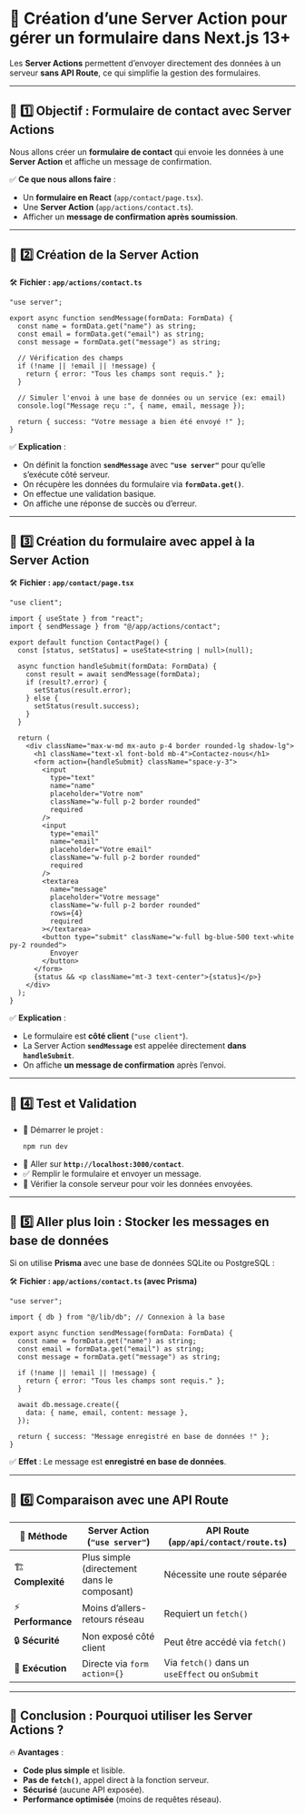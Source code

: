 # 🚀 **Création d’une Server Action pour gérer un formulaire dans Next.js 13+**  

Les **Server Actions** permettent d’envoyer directement des données à un serveur **sans API Route**, ce qui simplifie la gestion des formulaires.  

---  

## **📌 1️⃣ Objectif : Formulaire de contact avec Server Actions**  

Nous allons créer un **formulaire de contact** qui envoie les données à une **Server Action** et affiche un message de confirmation.  

✅ **Ce que nous allons faire** :
- Un **formulaire en React** (`app/contact/page.tsx`).
- Une **Server Action** (`app/actions/contact.ts`).
- Afficher un **message de confirmation après soumission**.

---

## **📌 2️⃣ Création de la Server Action**  

🛠 **Fichier : `app/actions/contact.ts`**  
```tsx
"use server";

export async function sendMessage(formData: FormData) {
  const name = formData.get("name") as string;
  const email = formData.get("email") as string;
  const message = formData.get("message") as string;

  // Vérification des champs
  if (!name || !email || !message) {
    return { error: "Tous les champs sont requis." };
  }

  // Simuler l'envoi à une base de données ou un service (ex: email)
  console.log("Message reçu :", { name, email, message });

  return { success: "Votre message a bien été envoyé !" };
}
```

✅ **Explication** :
- On définit la fonction **`sendMessage`** avec **`"use server"`** pour qu’elle s’exécute côté serveur.
- On récupère les données du formulaire via **`formData.get()`**.
- On effectue une validation basique.
- On affiche une réponse de succès ou d’erreur.

---

## **📌 3️⃣ Création du formulaire avec appel à la Server Action**  

🛠 **Fichier : `app/contact/page.tsx`**  
```tsx
"use client";

import { useState } from "react";
import { sendMessage } from "@/app/actions/contact";

export default function ContactPage() {
  const [status, setStatus] = useState<string | null>(null);

  async function handleSubmit(formData: FormData) {
    const result = await sendMessage(formData);
    if (result?.error) {
      setStatus(result.error);
    } else {
      setStatus(result.success);
    }
  }

  return (
    <div className="max-w-md mx-auto p-4 border rounded-lg shadow-lg">
      <h1 className="text-xl font-bold mb-4">Contactez-nous</h1>
      <form action={handleSubmit} className="space-y-3">
        <input
          type="text"
          name="name"
          placeholder="Votre nom"
          className="w-full p-2 border rounded"
          required
        />
        <input
          type="email"
          name="email"
          placeholder="Votre email"
          className="w-full p-2 border rounded"
          required
        />
        <textarea
          name="message"
          placeholder="Votre message"
          className="w-full p-2 border rounded"
          rows={4}
          required
        ></textarea>
        <button type="submit" className="w-full bg-blue-500 text-white py-2 rounded">
          Envoyer
        </button>
      </form>
      {status && <p className="mt-3 text-center">{status}</p>}
    </div>
  );
}
```

✅ **Explication** :
- Le formulaire est **côté client** (`"use client"`).
- La Server Action **`sendMessage`** est appelée directement **dans `handleSubmit`**.
- On affiche **un message de confirmation** après l’envoi.

---

## **📌 4️⃣ Test et Validation**  

- 📌 Démarrer le projet :  
  ```bash
  npm run dev
  ```
- 📝 Aller sur **`http://localhost:3000/contact`**.
- ✅ Remplir le formulaire et envoyer un message.
- 🎯 Vérifier la console serveur pour voir les données envoyées.

---

## **📌 5️⃣ Aller plus loin : Stocker les messages en base de données**  

Si on utilise **Prisma** avec une base de données SQLite ou PostgreSQL :  

🛠 **Fichier : `app/actions/contact.ts` (avec Prisma)**  
```tsx
"use server";

import { db } from "@/lib/db"; // Connexion à la base

export async function sendMessage(formData: FormData) {
  const name = formData.get("name") as string;
  const email = formData.get("email") as string;
  const message = formData.get("message") as string;

  if (!name || !email || !message) {
    return { error: "Tous les champs sont requis." };
  }

  await db.message.create({
    data: { name, email, content: message },
  });

  return { success: "Message enregistré en base de données !" };
}
```

✅ **Effet** : Le message est **enregistré en base de données**.

---

## **📌 6️⃣ Comparaison avec une API Route**  

| 🔹 Méthode | Server Action (`"use server"`) | API Route (`app/api/contact/route.ts`) |
|------------|----------------|----------------|
| 🏗️ **Complexité** | Plus simple (directement dans le composant) | Nécessite une route séparée |
| ⚡ **Performance** | Moins d’allers-retours réseau | Requiert un `fetch()` |
| 🔒 **Sécurité** | Non exposé côté client | Peut être accédé via `fetch()` |
| 🔄 **Exécution** | Directe via `form action={}` | Via `fetch()` dans un `useEffect` ou `onSubmit` |

---

## **🎯 Conclusion : Pourquoi utiliser les Server Actions ?**  

🔥 **Avantages** :
- **Code plus simple** et lisible.
- **Pas de `fetch()`**, appel direct à la fonction serveur.
- **Sécurisé** (aucune API exposée).
- **Performance optimisée** (moins de requêtes réseau).